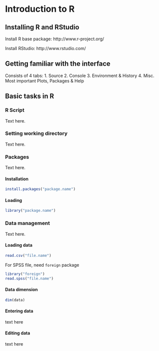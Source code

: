 # Introduction to R

## Installing R and RStudio
Install R base package: http://www.r-project.org/

Install RStudio: http://www.rstudio.com/

## Getting familiar with the interface
Consists of 4 tabs:
1. Source
2. Console
3. Environment & History
4. Misc. Most important Plots, Packages & Help

## Basic tasks in R
### R Script
Text here.

### Setting working directory
Text here.

### Packages
Text here.

#### Installation
```r
install.packages("package.name")
```
#### Loading
```r
library("package.name")
```

### Data management
Text here.

#### Loading data
```r
read.csv("file.name")
```
For SPSS file, need `foreign` package
```r
library("foreign")
read.spss("file.name")
```
#### Data dimension
```r
dim(data)
```

#### Entering data
text here

#### Editing data
text here